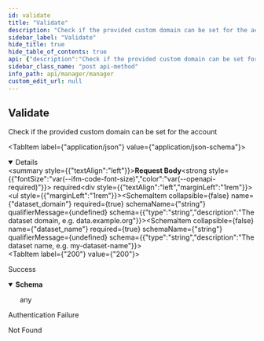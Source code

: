 ```yaml
---
id: validate
title: "Validate"
description: "Check if the provided custom domain can be set for the account"
sidebar_label: "Validate"
hide_title: true
hide_table_of_contents: true
api: {"description":"Check if the provided custom domain can be set for the account","operationId":"validate","requestBody":{"content":{"application/json":{"schema":{"type":"object","properties":{"dataset_domain":{"type":"string","description":"The dataset domain, e.g. data.example.org"},"dataset_name":{"type":"string","description":"The dataset name, e.g. my-dataset-name"}},"required":["dataset_domain","dataset_name"],"title":"DomainValidationRequest"}}},"required":true},"responses":{"200":{"content":{"application/vnd.wordlift.custom-domain-validation+json;version-1":{}},"description":"Success"},"401":{"description":"Authentication Failure"},"404":{"description":"Not Found"}},"security":[{"OAuth2":[]}],"tags":["Custom Domains"],"method":"post","path":"/validations","servers":[{"url":"https://api.wordlift.io"}],"securitySchemes":{"ApiKey":{"description":"`Key {your key}`","in":"header","name":"Authorization","type":"apiKey"},"OAuth2":{"flows":{"authorizationCode":{"authorizationUrl":"https://s.wordlift.io/oauth/authorize/","scopes":{"basic":"basic scope"},"tokenUrl":"https://s.wordlift.io/oauth/token/"}},"type":"oauth2"}},"jsonRequestBodyExample":{"dataset_domain":"string","dataset_name":"string"},"info":{"contact":{"email":"hello@wordlift.io","name":"WordLift","url":"https://wordlift.io"},"description":"Subscription management and related services.","license":{"name":"(c) copyright 2022-present WordLift","url":"https://wordlift.io"},"termsOfService":"https://wordlift.io/terms-of-service/","title":"Manager","version":"1.0"},"postman":{"name":"Validate","description":{"content":"Check if the provided custom domain can be set for the account","type":"text/plain"},"url":{"path":["validations"],"host":["{{baseUrl}}"],"query":[],"variable":[]},"header":[{"key":"Content-Type","value":"application/json"},{"key":"Accept","value":"application/vnd.wordlift.custom-domain-validation+json;version-1"}],"method":"POST","body":{"mode":"raw","raw":"\"\"","options":{"raw":{"language":"json"}}},"auth":{"type":"oauth2","oauth2":[]}}}
sidebar_class_name: "post api-method"
info_path: api/manager/manager
custom_edit_url: null
---
```



## Validate



Check if the provided custom domain can be set for the account

<MimeTabs><TabItem label={"application/json"} value={"application/json-schema"}><details style={{}} data-collapsed={false} open={true}><summary style={{"textAlign":"left"}}><strong>Request Body</strong><strong style={{"fontSize":"var(--ifm-code-font-size)","color":"var(--openapi-required)"}}> required</strong></summary><div style={{"textAlign":"left","marginLeft":"1rem"}}></div><ul style={{"marginLeft":"1rem"}}><SchemaItem collapsible={false} name={"dataset_domain"} required={true} schemaName={"string"} qualifierMessage={undefined} schema={{"type":"string","description":"The dataset domain, e.g. data.example.org"}}></SchemaItem><SchemaItem collapsible={false} name={"dataset_name"} required={true} schemaName={"string"} qualifierMessage={undefined} schema={{"type":"string","description":"The dataset name, e.g. my-dataset-name"}}></SchemaItem></ul></details></TabItem></MimeTabs><div><ApiTabs><TabItem label={"200"} value={"200"}><div>

Success

</div><div><MimeTabs schemaType={"response"}><TabItem label={"application/vnd.wordlift.custom-domain-validation+json;version-1"} value={"application/vnd.wordlift.custom-domain-validation+json;version-1"}><SchemaTabs><TabItem label={"Schema"} value={"Schema"}><details style={{}} data-collapsed={false} open={true}><summary style={{"textAlign":"left"}}><strong>Schema</strong></summary><div style={{"textAlign":"left","marginLeft":"1rem"}}></div><ul style={{"marginLeft":"1rem"}}>any</ul></details></TabItem></SchemaTabs></TabItem></MimeTabs></div></TabItem><TabItem label={"401"} value={"401"}><div>

Authentication Failure

</div><div></div></TabItem><TabItem label={"404"} value={"404"}><div>

Not Found

</div><div></div></TabItem></ApiTabs></div>
      